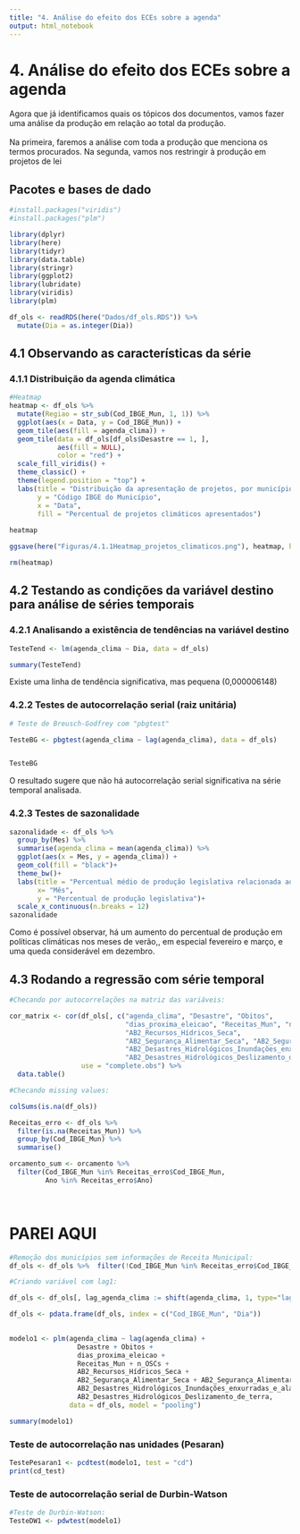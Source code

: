```yaml
---
title: "4. Análise do efeito dos ECEs sobre a agenda"
output: html_notebook
---
```


# 4. Análise do efeito dos ECEs sobre a agenda

Agora que já identificamos quais os tópicos dos documentos, vamos fazer uma análise da produção em relação ao total da produção.\
\
Na primeira, faremos a análise com toda a produção que menciona os termos procurados. Na segunda, vamos nos restringir à produção em projetos de lei

## Pacotes e bases de dado

```r
#install.packages("viridis")
#install.packages("plm")
```

```r
library(dplyr)
library(here)
library(tidyr)
library(data.table)
library(stringr)
library(ggplot2)
library(lubridate)
library(viridis)
library(plm)
```

```r
df_ols <- readRDS(here("Dados/df_ols.RDS")) %>% 
  mutate(Dia = as.integer(Dia))
```

## 4.1 Observando as características da série

### 4.1.1 Distribuição da agenda climática

```r

#Heatmap
heatmap <- df_ols %>% 
  mutate(Regiao = str_sub(Cod_IBGE_Mun, 1, 1)) %>% 
  ggplot(aes(x = Data, y = Cod_IBGE_Mun)) +
  geom_tile(aes(fill = agenda_clima)) +   
  geom_tile(data = df_ols[df_ols$Desastre == 1, ], 
            aes(fill = NULL), 
            color = "red") +  
  scale_fill_viridis() +
  theme_classic() +
  theme(legend.position = "top") +
  labs(title = "Distribuição da apresentação de projetos, por município e data",
       y = "Código IBGE do Município", 
       x = "Data", 
       fill = "Percentual de projetos climáticos apresentados")
  
heatmap

ggsave(here("Figuras/4.1.1Heatmap_projetos_climaticos.png"), heatmap, height = 30, width = 10)

rm(heatmap)
```

## 4.2 Testando as condições da variável destino para análise de séries temporais

### 4.2.1 Analisando a existência de tendências na variável destino

```r
TesteTend <- lm(agenda_clima ~ Dia, data = df_ols)

summary(TesteTend)
```

Existe uma linha de tendência significativa, mas pequena (0,000006148)

### 4.2.2 Testes de autocorrelação serial (raiz unitária)

```r
# Teste de Breusch-Godfrey com "pbgtest"

TesteBG <- pbgtest(agenda_clima ~ lag(agenda_clima), data = df_ols)


TesteBG
```

O resultado sugere que não há autocorrelação serial significativa na série temporal analisada.

### 4.2.3 Testes de sazonalidade

```r

sazonalidade <- df_ols %>% 
  group_by(Mes) %>% 
  summarise(agenda_clima = mean(agenda_clima)) %>% 
  ggplot(aes(x = Mes, y = agenda_clima)) +
  geom_col(fill = "black")+
  theme_bw()+
  labs(title = "Percentual médio de produção legislativa relacionada ao clima, por mês",
       x= "Mês", 
       y = "Percentual de produção legislativa")+
  scale_x_continuous(n.breaks = 12)
sazonalidade
```

Como é possível observar, há um aumento do percentual de produção em políticas climáticas nos meses de verão,, em especial fevereiro e março, e uma queda considerável em dezembro.

## 4.3 Rodando a regressão com série temporal

```r
#Checando por autocorrelações na matriz das variáveis: 

cor_matrix <- cor(df_ols[, c("agenda_clima", "Desastre", "Obitos",
                             "dias_proxima_eleicao", "Receitas_Mun", "n_OSCs",
                             "AB2_Recursos_Hídricos_Seca", 
                             "AB2_Segurança_Alimentar_Seca", "AB2_Segurança_Alimentar_Chuva",
                             "AB2_Desastres_Hidrológicos_Inundações_enxurradas_e_alagamentos",
                             "AB2_Desastres_Hidrológicos_Deslizamento_de_terra")],
                  use = "complete.obs") %>% 
  data.table()

```

```r
#Checando missing values:

colSums(is.na(df_ols))

Receitas_erro <- df_ols %>% 
  filter(is.na(Receitas_Mun)) %>% 
  group_by(Cod_IBGE_Mun) %>% 
  summarise()

orcamento_sum <- orcamento %>% 
  filter(Cod_IBGE_Mun %in% Receitas_erro$Cod_IBGE_Mun,
         Ano %in% Receitas_erro$Ano)
```

\

#  PAREI AQUI

```r
#Remoção dos municípios sem informações de Receita Municipal:
df_ols <- df_ols %>%  filter(!Cod_IBGE_Mun %in% Receitas_erro$Cod_IBGE_Mun)

#Criando variável com lag1: 

df_ols <- df_ols[, lag_agenda_clima := shift(agenda_clima, 1, type="lag"), by = Cod_IBGE_Mun]

df_ols <- pdata.frame(df_ols, index = c("Cod_IBGE_Mun", "Dia"))
  

modelo1 <- plm(agenda_clima ~ lag(agenda_clima) + 
                 Desastre + Obitos +
                 dias_proxima_eleicao +  
                 Receitas_Mun + n_OSCs + 
                 AB2_Recursos_Hídricos_Seca + 
                 AB2_Segurança_Alimentar_Seca + AB2_Segurança_Alimentar_Chuva +
                 AB2_Desastres_Hidrológicos_Inundações_enxurradas_e_alagamentos +
                 AB2_Desastres_Hidrológicos_Deslizamento_de_terra, 
               data = df_ols, model = "pooling")

summary(modelo1)
```

### Teste de autocorrelação nas unidades (Pesaran)

```r

TestePesaran1 <- pcdtest(modelo1, test = "cd")
print(cd_test)
```

### Teste de autocorrelação serial de Durbin-Watson

```r
#Teste de Durbin-Watson:
TesteDW1 <- pdwtest(modelo1)
```
